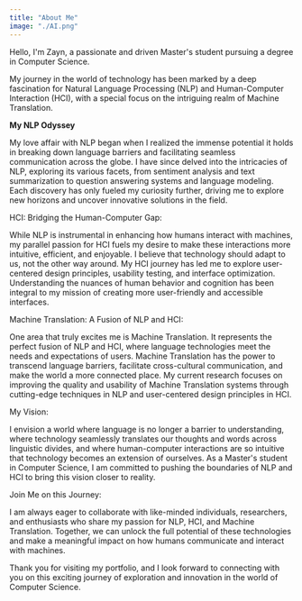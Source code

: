 ```yaml
---
title: "About Me"
image: "./AI.png"
---
```



Hello, I'm Zayn, a passionate and driven Master's student pursuing a degree in Computer Science. 

My journey in the world of technology has been marked by a deep fascination for Natural Language Processing (NLP) and Human-Computer Interaction (HCI), with a special focus on the intriguing realm of Machine Translation.

**My NLP Odyssey**

My love affair with NLP began when I realized the immense potential it holds in breaking down language barriers and facilitating seamless communication across the globe. I have since delved into the intricacies of NLP, exploring its various facets, from sentiment analysis and text summarization to question answering systems and language modeling. Each discovery has only fueled my curiosity further, driving me to explore new horizons and uncover innovative solutions in the field.

HCI: Bridging the Human-Computer Gap:

While NLP is instrumental in enhancing how humans interact with machines, my parallel passion for HCI fuels my desire to make these interactions more intuitive, efficient, and enjoyable. I believe that technology should adapt to us, not the other way around. My HCI journey has led me to explore user-centered design principles, usability testing, and interface optimization. Understanding the nuances of human behavior and cognition has been integral to my mission of creating more user-friendly and accessible interfaces.

Machine Translation: A Fusion of NLP and HCI:

One area that truly excites me is Machine Translation. It represents the perfect fusion of NLP and HCI, where language technologies meet the needs and expectations of users. Machine Translation has the power to transcend language barriers, facilitate cross-cultural communication, and make the world a more connected place. My current research focuses on improving the quality and usability of Machine Translation systems through cutting-edge techniques in NLP and user-centered design principles in HCI.

My Vision:

I envision a world where language is no longer a barrier to understanding, where technology seamlessly translates our thoughts and words across linguistic divides, and where human-computer interactions are so intuitive that technology becomes an extension of ourselves. As a Master's student in Computer Science, I am committed to pushing the boundaries of NLP and HCI to bring this vision closer to reality.

Join Me on this Journey:

I am always eager to collaborate with like-minded individuals, researchers, and enthusiasts who share my passion for NLP, HCI, and Machine Translation. Together, we can unlock the full potential of these technologies and make a meaningful impact on how humans communicate and interact with machines.

Thank you for visiting my portfolio, and I look forward to connecting with you on this exciting journey of exploration and innovation in the world of Computer Science.